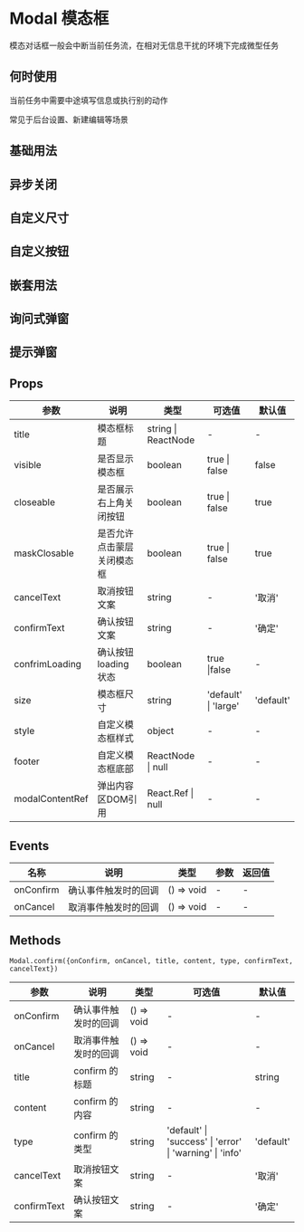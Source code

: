 # Modal 模态框

模态对话框一般会中断当前任务流，在相对无信息干扰的环境下完成微型任务

## 何时使用

当前任务中需要中途填写信息或执行别的动作

常见于后台设置、新建编辑等场景

## 基础用法


<DemoBase />

## 异步关闭


<DemoAsync />

## 自定义尺寸


<DemoSize />

## 自定义按钮


<DemoBtn />

## 嵌套用法


<DemoNest />

## 询问式弹窗


<DemoAsk />

## 提示弹窗


<DemoTip />

## Props

| 参数           | 说明                       | 类型                | 可选值               | 默认值    |
| -------------- | -------------------------- | ------------------- | -------------------- | --------- |
| title          | 模态框标题                 | string \| ReactNode | -                    | -         |
| visible        | 是否显示模态框             | boolean             | true \| false        | false     |
| closeable      | 是否展示右上角关闭按钮     | boolean             | true \| false        | true      |
| maskClosable   | 是否允许点击蒙层关闭模态框 | boolean             | true \| false        | true      |
| cancelText     | 取消按钮文案               | string              | -                    | '取消'    |
| confirmText    | 确认按钮文案               | string              | -                    | '确定'    |
| confrimLoading | 确认按钮 loading 状态      | boolean             | true \|false         | -         |
| size           | 模态框尺寸                 | string              | 'default' \| 'large' | 'default' |
| style          | 自定义模态框样式           | object              | -                    | -         |
| footer         | 自定义模态框底部           | ReactNode \| null   | -                    | -         |
| modalContentRef         | 弹出内容区DOM引用           | React.Ref<HTMLDivElement> \| null   | -                    | -         |

## Events

| 名称      | 说明                 | 类型       | 参数 | 返回值 |
| --------- | -------------------- | ---------- | ---- | ------ |
| onConfirm | 确认事件触发时的回调 | () => void | -    | -      |
| onCancel  | 取消事件触发时的回调 | () => void | -    | -      |

## Methods

`Modal.confirm({onConfirm, onCancel, title, content, type, confirmText, cancelText})`

| 参数        | 说明                 | 类型       | 可选值                                                   | 默认值    |
| ----------- | -------------------- | ---------- | -------------------------------------------------------- | --------- |
| onConfirm   | 确认事件触发时的回调 | () => void | -                                                        | -         |
| onCancel    | 取消事件触发时的回调 | () => void | -                                                        | -         |
| title       | confirm 的标题       | string     | -                                                        | string    |
| content     | confirm 的内容       | string     | -                                                        | -         |
| type        | confirm 的类型       | string     | 'default' \| 'success' \| 'error' \| 'warning' \| 'info' | 'default' |
| cancelText  | 取消按钮文案         | string     | -                                                        | '取消'    |
| confirmText | 确认按钮文案         | string     | -                                                        | '确定'    |
